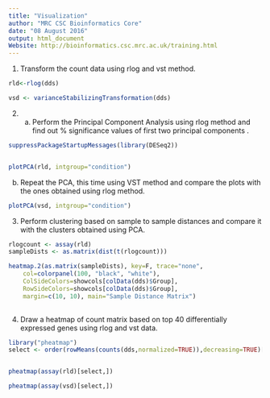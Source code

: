 ```yaml
---
title: "Visualization"
author: "MRC CSC Bioinformatics Core"
date: "08 August 2016"
output: html_document
Website: http://bioinformatics.csc.mrc.ac.uk/training.html
---
```


1. Transform the count data using rlog and vst method.

```r

rld<-rlog(dds)  

vsd <- varianceStabilizingTransformation(dds)

```

2. a) Perform the Principal Component Analysis using rlog method and find out % significance values of first two principal components .

```r
 
suppressPackageStartupMessages(library(DESeq2))


plotPCA(rld, intgroup="condition")

```

 b) Repeat the PCA, this time using VST method and compare the plots with the ones obtained using rlog method.
 
```r
 

plotPCA(vsd, intgroup="condition")

```
 
3. Perform clustering based on sample to sample distances and compare it with the clusters obtained using PCA.

```r


rlogcount <- assay(rld)    
sampleDists <- as.matrix(dist(t(rlogcount)))

heatmap.2(as.matrix(sampleDists), key=F, trace="none",
    col=colorpanel(100, "black", "white"),
    ColSideColors=showcols[colData(dds)$Group], 
    RowSideColors=showcols[colData(dds)$Group],
    margin=c(10, 10), main="Sample Distance Matrix")
         
```

4. Draw a heatmap of count matrix based on top 40 differentially expressed genes using rlog and vst data.


```r

library("pheatmap")
select <- order(rowMeans(counts(dds,normalized=TRUE)),decreasing=TRUE)[1:20]


pheatmap(assay(rld)[select,])

pheatmap(assay(vsd)[select,])

```